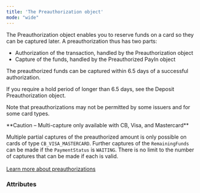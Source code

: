 ```yaml
---
title: 'The Preauthorization object'
mode: "wide"
---
```


  

The Preauthorization object enables you to reserve funds on a card so they can be captured later. A preauthorization thus has two parts:  
- Authorization of the transaction, handled by the Preauthorization object  
- Capture of the funds, handled by the Preauthorized PayIn object  

The preauthorized funds can be captured within 6.5 days of a successful authorization.  

If you require a hold period of longer than 6.5 days, see the Deposit Preauthorization object.  

Note that preauthorizations may not be permitted by some issuers and for some card types.  

<Warning>  
**Caution – Multi-capture only available with CB, Visa, and Mastercard** 
  
Multiple partial captures of the preauthorized amount is only possible on cards of type `CB_VISA_MASTERCARD`.
Further captures of the `RemainingFunds` can be made if the `PaymentStatus` is `WAITING`.
There is no limit to the number of captures that can be made if each is valid.  
</Warning>  
<a href="#" class="btn Tertiary normal">Learn more about preauthorizations</a>  

### Attributes  

<Id4 />  

<Tag5 />  

<CreationDate />  

<AuthorId1 />  

<DebitedFunds10 />  

<RemainingFunds />  

<AuthorizationDate />  

<Status3 />  

<PaymentStatus1 />  

<ExpirationDate3 />  

<PayInId />  

<ResultCode />  

<ResultMessage />  

<SecureMode />  

<CardId />  

<SecureModeReturnURL />  

<SecureModeRedirectURL />  

<SecureModeNeeded />  

<PaymentType />  

<ExecutionType />  

<StatementDescriptor />  

<Culture3 />  

<SecurityInfo />  

<MultiCapture />  

<BrowserInfo />  

<IpAddress />  

<Billing1 />  

<Shipping1 />  

<Requested3DSVersion />  

<Applied3DSVersion />  

<PreferredCardNetwork />  

<CardInfo />  

<ProfilingAttemptReference />
